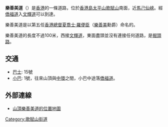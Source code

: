 {{Infobox Hong Kong Road
| 中文街道名稱 = 樂善美道
| 英文街道名稱 = Rosmead Road
| 圖片 = File:HK Peak Guildford Road Lord Rosmead Road 5.JPG
| 圖片說明 = 樂善美道
| 路段總長度 = 0.075
| 車速限制 = 
| 行車線數量 = 1線雙程
| 所在地區 = [[香港島|香港島]][[太平山_(香港)|太平山]]
| 起點 = [[僑福道|僑福道]]
| 終點 =  樂善美道9號
| 通車日期 =
}}
'''樂善美道'''（{{lang-en|'''Rosmead Road'''}}）是[[香港|香港]]的一條道路，位於[[香港島|香港島]][[太平山_(香港)|太平山]][[歌賦山|歌賦山]]南面，近[[馬己仙峽|馬己仙峽]]。經[[僑福道|僑福道]]入[[文輝道|文輝道]]可以到達。

樂善美道是以第五任[[香港總督|香港總督]][[夏喬士·羅便臣|夏喬士·羅便臣]]（[[樂善美|樂善美]]勳爵）命名的。

樂善美道的長度不過100米，西接[[文輝道|文輝道]]，東面盡頭並沒有連接任何道路，是[[死路|掘頭路]]。

==交通==
* [[巴士|巴士]]: 15號
* [[小巴|小巴]]: 1號，往來山頂與[[中環|中環]]之間，小巴中途落[[僑福道|僑福道]]。

== 外部連線 ==
*[http://www.centamap.com/scripts/centamap2.asp?lg=B5&cx=834841&cy=814326&zm=3&mx=834841&my=814180&ms=2&sx=&sy=&ss=0&sl=&vm=&lb=&ly= 山頂樂善美道的位置地圖] {{Wayback|url=http://www.centamap.com/scripts/centamap2.asp?lg=B5&cx=834841&cy=814326&zm=3&mx=834841&my=814180&ms=2&sx=&sy=&ss=0&sl=&vm=&lb=&ly= |date=20070926223955 }}

{{HK-road-stub}}
[[Category:歌賦山街道|Category:歌賦山街道]]